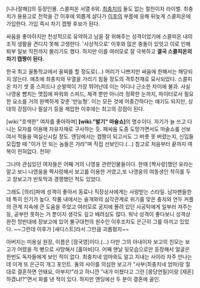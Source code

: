 [니나잘해]]의 등장인물. 스콜피온 서열 6위. [[최충치]]의 둘도 없는 절친이자 라이벌. 최충치가 용용고로 전학을 간 이후에 외롭게 살다가 [[이후]]의 부름에 응해 뒤늦게 스콜피온에 가입한다. 가입 즉시 차기 캡짱 후보가 된다. 

싸움을 좋아하지만 천성적으로 유약하고 남을 잘 위해주는 성격이었기에 스콜피온 내의 조직 생활을 견디지 못해 고생한다. '사상적으로' 이후와 많은 충돌이 있엇고 이로 인해 퇴부 일보 직전까지 몰리기도 했다. 하지만 이를 여러모로 잘 극복하고 '''결국 스콜피온의 차기 캡짱이 된다.''' 

한국 최고 꼴통학교에서 꼴찌를 할 정도로(...) 머리가 나쁘지만 싸움에 한해서는 해당되지 않는다. 애초에 최충치와 우열을 가리기 힘들 정도의 격투천재로 묘사되었다. 스콜피온 차기 셋 중 스피드나 순발력이 가장 뛰어난데 이는 어디나 근소한 차이에 불과. 사실 나영웅 뺨치는 맷집에 파워와 스피드, 체격 뿐만 아니라 정확한 눈까지, 파이터로서 필요한 요소를 거의 완벽하게 갖춘 '만능형'. 이는 모든 것에 어중간하다는 얘기도 되지만, 상대의 강점이나 필살기 등을 제압한 이후에는 최고의 강점이 된다.       

[wiki:"호색한" 여자를 좋아하며] '''[wiki:"발기" 마술쇼]'''의 명수이다. 자기가 늘 쓰고 다니는 모자를 이용해 자유자재로 구사하는 듯. 패싸움 도중 도망가면서도 마술쇼를 선보여서 적들을 떡실신시킬 정도. 엔딩에서는 캡짱이 되고서도 그 버릇 못 버렸는지, 신입들 모집할 때 "이거 안 되는 놈들은 가라"며 직접 선보인다.(...) 참고로 처음부터 끝까지 여복이 전혀없다. 전혀!

그나마 관심있던 여자들은 어째 거의 나영웅 관련인물들이다. 한때 [짝사랑]했던 유라는 알고 보니 나영웅을 짝사랑해서 보고를 이용한 거였고,또 나영웅의 여동생인 착히를 두고 장보고가 반토막과 경쟁했던 적도 있었다.

그래도 [의리]파에 성격이 좋아서 동료나 직장상사에게는 사랑받는 스타일. 남자팬들한테 특히 인기가 높다. 작품 내에서는 솔개와의 삼각관계로 위기를 맞은 충치와 연두 커플의 관계 지속에 큰 도움을 주었고 여러모로 궁지에 몰려 있던 사공탁에게 일부러 져주는 등, 공부만 못하는 거 뿐이지 생각도 깊고 배려심도 많다. 워낙 성격이 좋다보니 성격상 완전 정반대에 장보고에 있어 불구대천의 원수인 이후조차도 은근히 그를 아끼고 있었다. ~~그런데 이후가 [새디스트]라서 그만큼 괴롭혔지~~

아버지는 미용실 원장, 이름은 [장국영]이다.(...) 다만 그의 아내이자 보고의 친모는 보고가 어렸을 적 병으로 사망해서 [홀아비]다. 어째 맨날 뒷모습으로만 등장해서 얼굴은 한번도 독자들에게 보인 적이 없다. 최충치네 엄마와도 알고 지내는 사이라 자주 만나는데 이게 또 은근히 개그 포인트. 둘의 사이를 의심한 보고가 "사부(최충치네 엄마)랑 절대로 결혼하면 안돼요, 아부지!"라고 하니깐 "내가 미쳤다고 그런 [몽당연필]이랑 [재혼]하겠냐!?"면서 화를 낸 적이 있다. 하지만 엔딩에선 두 분이 결혼에 골인.
